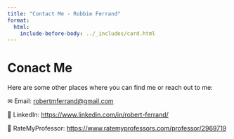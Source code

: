 ```yaml
---
title: "Contact Me - Robbie Ferrand"
format:
  html:
    include-before-body: ../_includes/card.html
---
```



<div id="page-content">
<h1> Conact Me </h1>

<p> Here are some other places where you can find me or reach out to me:

✉ Email: [robertmferrand@gmail.com](mailto:robertmferrand@gmail.com)

🔗 LinkedIn: [https://www.linkedin.com/in/robert-ferrand/](https://www.linkedin.com/in/robert-ferrand/)

📝 RateMyProfessor: [https://www.ratemyprofessors.com/professor/2969719](https://www.ratemyprofessors.com/professor/2969719)

</p>
</div>